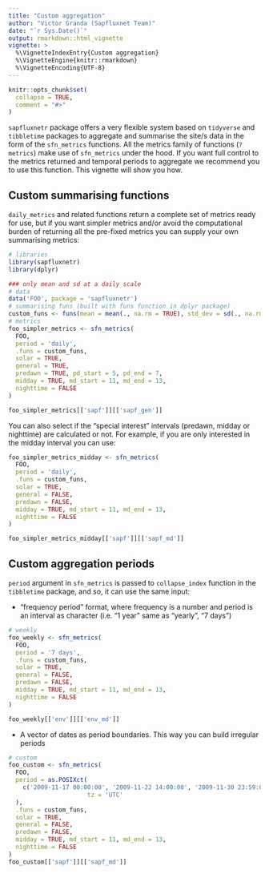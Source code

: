 ```yaml
---
title: "Custom aggregation"
author: "Victor Granda (Sapfluxnet Team)"
date: "`r Sys.Date()`"
output: rmarkdown::html_vignette
vignette: >
  %\VignetteIndexEntry{Custom aggregation}
  %\VignetteEngine{knitr::rmarkdown}
  %\VignetteEncoding{UTF-8}
---
```


```r
knitr::opts_chunk$set(
  collapse = TRUE,
  comment = "#>"
)
```

`sapfluxnetr` package offers a very flexible system based on `tidyverse` and
`tibbletime` packages to aggregate and summarise the site/s data in the form
of the `sfn_metrics` functions. All the metrics family of functions (`?metrics`)
make use of `sfn_metrics` under the hood. If you want full control to the
metrics returned and temporal periods to aggregate we recommend you to use this
function. This vignette will show you how.

## Custom summarising functions

`daily_metrics` and related functions return a complete set of metrics ready for
use, but if you want simpler metrics and/or avoid the computational burden of
returning all the pre-fixed metrics you can supply your own summarising metrics:

```r
# libraries
library(sapfluxnetr)
library(dplyr)

### only mean and sd at a daily scale
# data
data('FOO', package = 'sapfluxnetr')
# summarising funs (built with funs function in dplyr package)
custom_funs <- funs(mean = mean(., na.rm = TRUE), std_dev = sd(., na.rm = TRUE))
# metrics
foo_simpler_metrics <- sfn_metrics(
  FOO,
  period = 'daily',
  .funs = custom_funs,
  solar = TRUE,
  general = TRUE,
  predawn = TRUE, pd_start = 5, pd_end = 7,
  midday = TRUE, md_start = 11, md_end = 13,
  nighttime = FALSE
)

foo_simpler_metrics[['sapf']][['sapf_gen']]
```

You can also select if the "special interest" intervals (predawn, midday or
nighttime) are calculated or not. For example, if you are only interested in the
midday interval you can use:

```r
foo_simpler_metrics_midday <- sfn_metrics(
  FOO,
  period = 'daily',
  .funs = custom_funs,
  solar = TRUE,
  general = FALSE,
  predawn = FALSE,
  midday = TRUE, md_start = 11, md_end = 13,
  nighttime = FALSE
)

foo_simpler_metrics_midday[['sapf']][['sapf_md']]
```

## Custom aggregation periods

`period` argument in `sfn_metrics` is passed to `collapse_index` function in the
`tibbletime` package, and so, it can use the same input:

  + "frequency period" format, where frequency is a number and period is an
    interval as character (i.e. "1 year" same as "yearly", "7 days")

```r
# weekly
foo_weekly <- sfn_metrics(
  FOO,
  period = '7 days',
  .funs = custom_funs,
  solar = TRUE,
  general = FALSE,
  predawn = FALSE,
  midday = TRUE, md_start = 11, md_end = 13,
  nighttime = FALSE
)

foo_weekly[['env']][['env_md']]
```

 + A vector of dates as period boundaries. This way you can build irregular
   periods

```r
# custom
foo_custom <- sfn_metrics(
  FOO,
  period = as.POSIXct(
    c('2009-11-17 00:00:00', '2009-11-22 14:00:00', '2009-11-30 23:59:00'),
                      tz = 'UTC'
  ),
  .funs = custom_funs,
  solar = TRUE,
  general = FALSE,
  predawn = FALSE,
  midday = TRUE, md_start = 11, md_end = 13,
  nighttime = FALSE
)
foo_custom[['sapf']][['sapf_md']]
```

